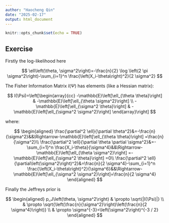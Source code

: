 ---
author: "Haocheng Qin"
date: "2025-02-17"
output: html_document
---

```{r setup, include=FALSE}
knitr::opts_chunk$set(echo = TRUE)
```

## Exercise

Firstly the log-likelihood here

$$
\ell\left(\theta, \sigma^2\right)=-\frac{n}{2} \log \left(2 \pi \sigma^2\right)-\sum_{i=1}^n \frac{\left(X_i-\theta\right)^2}{2 \sigma^2}
$$

The Fisher Information Matrix $I(\Psi)$ has elements (like a Hessian matrix):

$$
I(\Psi)=\left[\begin{array}{cc}
-\mathbb{E}\left[\ell_{\theta \theta}\right] & -\mathbb{E}\left[\ell_{\theta \sigma^2}\right] \\
-\mathbb{E}\left[\ell_{\sigma^2 \theta}\right] & -\mathbb{E}\left[\ell_{\sigma^2 \sigma^2}\right]
\end{array}\right]
$$

where:

$$
\begin{aligned}
\frac{\partial^2 \ell}{\partial \theta^2}&=-\frac{n}{\sigma^2}&&\Rightarrow-\mathbb{E}\left[\ell_{\theta \theta}\right] =\frac{n}{\sigma^2}\\
\frac{\partial^2 \ell}{\partial \theta \partial \sigma^2}&=-\sum_{i=1}^n \frac{X_i-\theta}{\sigma^4}&&\Rightarrow-\mathbb{E}\left[\ell_{\theta \sigma^2}\right] =-\mathbb{E}\left[\ell_{\sigma^2 \theta}\right] =0\\
\frac{\partial^2 \ell}{\partial\left(\sigma^2\right)^2}&=\frac{n}{2 \sigma^4}-\sum_{i=1}^n \frac{\left(X_i-\theta\right)^2}{\sigma^6}&&\Rightarrow-\mathbb{E}\left[\ell_{\sigma^2 \sigma^2}\right]=\frac{n}{2 \sigma^4}
\end{aligned}
$$

Finally the Jeffreys prior is

$$
\begin{aligned}
p_J\left(\theta, \sigma^2\right) & \propto \sqrt{|I(\Psi)|}  \\
& \propto \sqrt{\left(\frac{n}{\sigma^2}\right)\left(\frac{n}{2 \sigma^4}\right)}  \\
& \propto \sigma^{-3}=\left(\sigma^2\right)^{-3 / 2}
\end{aligned}
$$


